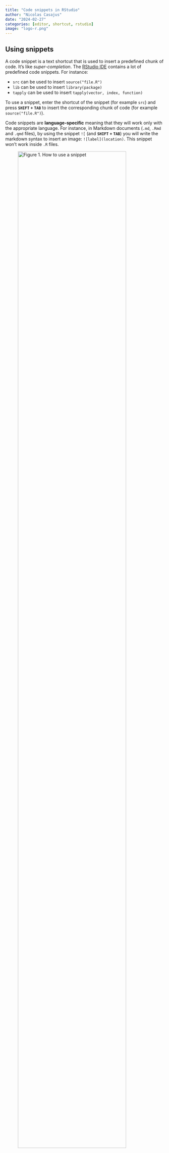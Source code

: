 ```yaml
---
title: "Code snippets in RStudio"
author: "Nicolas Casajus"
date: "2024-02-27"
categories: [editor, shortcut, rstudio]
image: "logo-r.png"
---
```


## Using snippets

A code snippet is a text shortcut that is used to insert a predefined chunk of code. It's like _super-completion_. The [RStudio IDE](https://posit.co/products/open-source/rstudio/) contains a lot of predefined code snippets. For instance:

- `src` can be used to insert `source("file.R")`
- `lib` can be used to insert `library(package)`
- `tapply` can be used to insert `tapply(vector, index, function)`

To use a snippet, enter the shortcut of the snippet (for example `src`) and press **`SHIFT`** **`+`** **`TAB`** to insert the corresponding chunk of code (for example `source("file.R")`).


::: {.callout-note}
Code snippets are **language-specific** meaning that they will work only with the appropriate language.
For instance, in Markdown documents (`.md`, `.Rmd` and `.qmd` files), by using the snippet `![` (and **`SHIFT`** **`+`** **`TAB`**) you will write the markdown syntax to insert an image: `![label](location)`. This snippet won't work inside `.R` files.
:::



![Figure 1. How to use a snippet](demo-fun.gif){fig-align="center" width="90%"}


Use the key **`TAB`** to navigate inside the code snippet. In the snippet `![label](location)`, `label` and `location` are two variables. Once the snippet is created the cursor is in `label`. Use **`TAB`** to go to `location`.


You will find a list of predefined snippets in `Tools > Edit Code Snippets...`


## Customizing snippets

You can easily add your own code snippets by editing the code snippets editor in `Tools > Edit Code Snippets...`

![Figure 2. RStudio code snippets](rstudio-snippets.png){fig-align="center" width="90%"}

Let's add a snippet that will create a new code section for us:

```r
#| eval: false
snippet sec
	## ${1:Title} ----
	
	${0}
```

This snippet has two variables: `${1:Title}` and `${0}`.

When we write `sec` and press **`SHIFT`** **`+`** **`TAB`** a new section will be created. The cursor will be on `Title` and after pressing **`TAB`** we go to the next line.

![Figure 3. Custom snippet in action](demo-sec.gif){fig-align="center" width="90%"}



When creating a new snippet, make sure to select the appropriate language (Figure 2).


::: {.callout-tip}
{{< fa hand-point-right >}}&nbsp; For further information visit this [article](https://support.posit.co/hc/en-us/articles/204463668-Code-Snippets-in-the-RStudio-IDE).
:::
